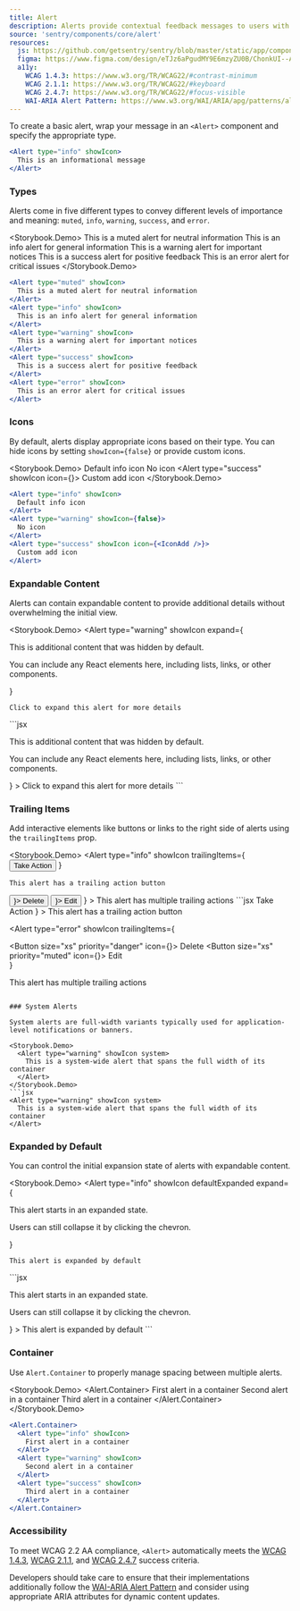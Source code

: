 ```yaml
---
title: Alert
description: Alerts provide contextual feedback messages to users with different severity levels and optional interactive elements.
source: 'sentry/components/core/alert'
resources:
  js: https://github.com/getsentry/sentry/blob/master/static/app/components/core/alert/index.tsx
  figma: https://www.figma.com/design/eTJz6aPgudMY9E6mzyZU0B/ChonkUI--App-Components--WIP-?node-id=3040-309&p=f&t=waV9nlkQ95W3UZtu-0
  a11y:
    WCAG 1.4.3: https://www.w3.org/TR/WCAG22/#contrast-minimum
    WCAG 2.1.1: https://www.w3.org/TR/WCAG22/#keyboard
    WCAG 2.4.7: https://www.w3.org/TR/WCAG22/#focus-visible
    WAI-ARIA Alert Pattern: https://www.w3.org/WAI/ARIA/apg/patterns/alert/
---
```





To create a basic alert, wrap your message in an `<Alert>` component and specify the appropriate type.

```jsx
<Alert type="info" showIcon>
  This is an informational message
</Alert>
```

### Types

Alerts come in five different types to convey different levels of importance and meaning: `muted`, `info`, `warning`, `success`, and `error`.

<Storybook.Demo>
  <Alert type="muted" showIcon>
    This is a muted alert for neutral information
  </Alert>
  <Alert type="info" showIcon>
    This is an info alert for general information
  </Alert>
  <Alert type="warning" showIcon>
    This is a warning alert for important notices
  </Alert>
  <Alert type="success" showIcon>
    This is a success alert for positive feedback
  </Alert>
  <Alert type="error" showIcon>
    This is an error alert for critical issues
  </Alert>
</Storybook.Demo>
```jsx
<Alert type="muted" showIcon>
  This is a muted alert for neutral information
</Alert>
<Alert type="info" showIcon>
  This is an info alert for general information
</Alert>
<Alert type="warning" showIcon>
  This is a warning alert for important notices
</Alert>
<Alert type="success" showIcon>
  This is a success alert for positive feedback
</Alert>
<Alert type="error" showIcon>
  This is an error alert for critical issues
</Alert>
```

### Icons

By default, alerts display appropriate icons based on their type. You can hide icons by setting `showIcon={false}` or provide custom icons.

<Storybook.Demo>
  <Alert type="info" showIcon>
    Default info icon
  </Alert>
  <Alert type="warning" showIcon={false}>
    No icon
  </Alert>
  <Alert type="success" showIcon icon={<IconAdd />}>
    Custom add icon
  </Alert>
</Storybook.Demo>
```jsx
<Alert type="info" showIcon>
  Default info icon
</Alert>
<Alert type="warning" showIcon={false}>
  No icon
</Alert>
<Alert type="success" showIcon icon={<IconAdd />}>
  Custom add icon
</Alert>
```

### Expandable Content

Alerts can contain expandable content to provide additional details without overwhelming the initial view.

<Storybook.Demo>
  <Alert
    type="warning"
    showIcon
    expand={
      <div>
        <p>This is additional content that was hidden by default.</p>
        <p>
          You can include any React elements here, including lists, links, or other
          components.
        </p>
      </div>
    }
  >
    Click to expand this alert for more details
  </Alert>
</Storybook.Demo>
```jsx
<Alert
  type="warning"
  showIcon
  expand={
    <div>
      <p>This is additional content that was hidden by default.</p>
      <p>
        You can include any React elements here, including lists, links, or other
        components.
      </p>
    </div>
  }
>
  Click to expand this alert for more details
</Alert>
```

### Trailing Items

Add interactive elements like buttons or links to the right side of alerts using the `trailingItems` prop.

<Storybook.Demo>
  <Alert
    type="info"
    showIcon
    trailingItems={
      <Button size="xs" priority="primary">
        Take Action
      </Button>
    }
  >
    This alert has a trailing action button
  </Alert>
  <Alert
    type="error"
    showIcon
    trailingItems={
      <div>
        <Button size="xs" priority="danger" icon={<IconDelete />}>
          Delete
        </Button>
        <Button size="xs" priority="muted" icon={<IconEdit />}>
          Edit
        </Button>
      </div>
    }
  >
    This alert has multiple trailing actions
  </Alert>
</Storybook.Demo>
```jsx
<Alert
  type="info"
  showIcon
  trailingItems={
    <Button size="xs" priority="primary">
      Take Action
    </Button>
  }
>
  This alert has a trailing action button
</Alert>

<Alert
  type="error"
  showIcon
  trailingItems={
    <div>
      <Button size="xs" priority="danger" icon={<IconDelete />}>
        Delete
      </Button>
      <Button size="xs" priority="muted" icon={<IconEdit />}>
        Edit
      </Button>
    </div>
  }
>
  This alert has multiple trailing actions
</Alert>
```

### System Alerts

System alerts are full-width variants typically used for application-level notifications or banners.

<Storybook.Demo>
  <Alert type="warning" showIcon system>
    This is a system-wide alert that spans the full width of its container
  </Alert>
</Storybook.Demo>
```jsx
<Alert type="warning" showIcon system>
  This is a system-wide alert that spans the full width of its container
</Alert>
```

### Expanded by Default

You can control the initial expansion state of alerts with expandable content.

<Storybook.Demo>
  <Alert
    type="info"
    showIcon
    defaultExpanded
    expand={
      <div>
        <p>This alert starts in an expanded state.</p>
        <p>Users can still collapse it by clicking the chevron.</p>
      </div>
    }
  >
    This alert is expanded by default
  </Alert>
</Storybook.Demo>
```jsx
<Alert
  type="info"
  showIcon
  defaultExpanded
  expand={
    <div>
      <p>This alert starts in an expanded state.</p>
      <p>Users can still collapse it by clicking the chevron.</p>
    </div>
  }
>
  This alert is expanded by default
</Alert>
```

### Container

Use `Alert.Container` to properly manage spacing between multiple alerts.

<Storybook.Demo>
  <Alert.Container>
    <Alert type="info" showIcon>
      First alert in a container
    </Alert>
    <Alert type="warning" showIcon>
      Second alert in a container
    </Alert>
    <Alert type="success" showIcon>
      Third alert in a container
    </Alert>
  </Alert.Container>
</Storybook.Demo>
```jsx
<Alert.Container>
  <Alert type="info" showIcon>
    First alert in a container
  </Alert>
  <Alert type="warning" showIcon>
    Second alert in a container
  </Alert>
  <Alert type="success" showIcon>
    Third alert in a container
  </Alert>
</Alert.Container>
```

### Accessibility

To meet WCAG 2.2 AA compliance, `<Alert>` automatically meets the [WCAG 1.4.3](https://www.w3.org/TR/WCAG22/#contrast-minimum), [WCAG 2.1.1](https://www.w3.org/TR/WCAG22/#keyboard), and [WCAG 2.4.7](https://www.w3.org/TR/WCAG22/#focus-visible) success criteria.

Developers should take care to ensure that their implementations additionally follow the [WAI-ARIA Alert Pattern](https://www.w3.org/WAI/ARIA/apg/patterns/alert/) and consider using appropriate ARIA attributes for dynamic content updates.
